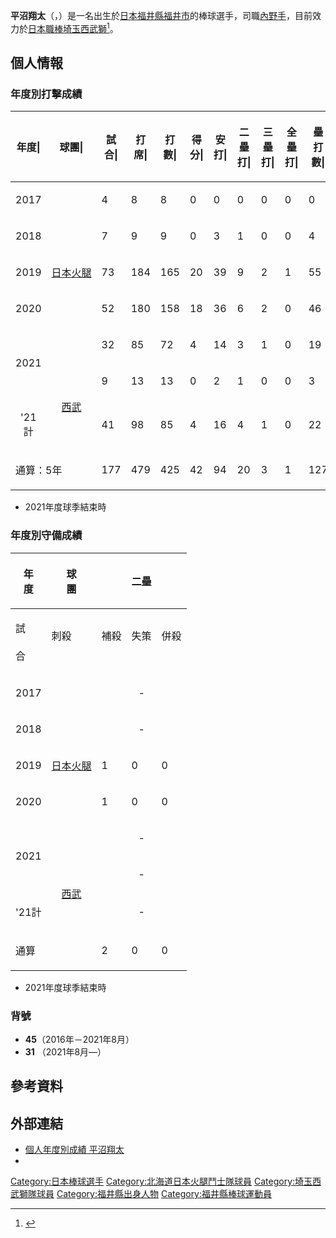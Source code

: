 {{Infobox NPB player|
|name=平沼翔太|
|image=|
|width=300|
|position=內野手|
|team=埼玉西武獅|
|number=31|
|bats=左|
|throws=右|
|birthdate={{birth_date_and_age|1997|8|16|mf=y}}|
|birthplace={{JPN}}[[福井縣|福井縣]][[福井市|福井市]]|
|debutdate=4月20日
|debutyear=2017年
|debutteam=北海道日本火腿鬥士
|statyear=2021年球季
|stat1label=打擊率
|stat1value=0.221
|stat2label=全壘打
|stat2value=1
|stat3label=打點
|stat3value=22
|stat4label=盜壘
|stat4value=3
|teams=<nowiki></nowiki>
* [[敦賀氣比高等學校及附屬中學校|敦賀氣比高等學校]]
* [[北海道日本火腿鬥士|北海道日本火腿鬥士]]（2016年－2021年）
* [[埼玉西武獅|埼玉西武獅]](2021年－)
}}

'''平沼翔太'''（{{jpn|j=平沼 翔太|hg=ひらぬま しょうた|rm=Hiranuma Shota}}，{{bd|1997年|8月16日|catIdx=Hiranuma, Shota}}）是一名出生於[[日本|日本]][[福井縣|福井縣]][[福井市|福井市]]的棒球選手，司職[[內野手|內野手]]，目前效力於[[日本職棒|日本職棒]][[埼玉西武獅|埼玉西武獅]]<ref>{{cite web|url=https://www.nikkansports.com/baseball/news/1590159.html|title=日本ハム４位平沼にも二刀流　栗山監督条件付き手形|publisher=日刊體育|date=2016-01-10|access-date=2020-11-03|archive-date=2021-09-27|archive-url=https://web.archive.org/web/20210927145058/https://www.nikkansports.com/baseball/news/1590159.html|dead-url=no}}</ref>。

== 個人情報 ==
=== 年度別打擊成績 ===
{| class="wikitable" style="text-align:right; font-size:small"
|-bgcolor="#efefef"
!年度|!!球團|!!試合|!!打席|!!打數|!!得分|!!安打|!!二<br>壘<br>打|!!三<br>壘<br>打|!!全<br>壘<br>打|!!壘<br>打<br>數|!!打點|!!盜壘|!!盜<br>壘<br>刺|!!觸擊|!!犧<br>牲<br>打|!!保送|!!敬遠|!!觸身|!!三振|!!雙殺|!!打<br>擊<br>率|!!上<br>壘<br>率|!!長<br>打<br>率|!!OPS
|-
|style="text-align: center;"|2017
|rowspan="5" style="text-align: center; white-space:nowrap;"|[[北海道日本火腿鬥士|日本火腿]]
|4||8||8||0||0||0||0||0||0||0||0||0||0||0||0||0||0||1||0||.000||.000||.000||.000
|-
|style="text-align: center;"|2018
|7||9||9||0||3||1||0||0||4||0||0||0||0||0||0||0||0||2||0||.333||.333||.444||.778
|-
|style="text-align: center;"|2019
|73||184||165||20||39||9||2||1||55||16||2||1||5||1||10||0||3||26||3||.236||.291||.333||.624
|-
|style="text-align: center;"|2020
|52||180||158||18||36||6||2||0||46||6||1||2||6||0||12||0||4||24||5||.228||.299||.291||.590
|-
|rowspan="2" style="text-align:center;"|2021
|32||85||72||4||14||3||1||0||19||3||0||0||4||0||8||0||1||18||0||.194||.284||.264||.548
|-
|rowspan="2" style="text-align:center; white-space:nowrap;"|[[埼玉西武獅|西武]]
|9||13||13||0||2||1||0||0||3||0||0||0||0||0||0||0||0||5||0||.154||.154||.231||.385
|-style="background-color: #f3f3f3;"
!style="text-align:center;"|'21計
|41||98||85||4||16||4||1||0||22||3||0||0||4||0||8||0||1||23||0||.188||.266||.259||.525
|-
!colspan="2"|通算：5年
|177||479||425||42||94||20||3||1||127||25||3||3||15||1||30||0||8||76||8||.221||.284||.299||.583
|}
* 2021年度球季結束時

=== 年度別守備成績 ===
{| class="wikitable" style="text-align: right; font-size: small; border-collapse:collapse; padding: 1px;"
!rowspan="2"|年<br />度!!rowspan="2"|球<br />團!!colspan="6"|二壘!!colspan="6"|三壘!!colspan="6"|游擊
|-style="line-height:1.25em; text-align:center;"
!試<br /><br />合!!刺殺<br /><br />!!補殺<br /><br />!!失策<br /><br />!!併殺<br /><br />!!守備率<br /><br />!!試<br /><br />合!!刺<br /><br />殺!!補<br /><br />殺!!失<br /><br />策!!併<br /><br />殺!!守<br />備<br />率!!試<br /><br />合!!刺<br /><br />殺!!補<br /><br />殺!!失<br /><br />策!!併<br /><br />殺!!守<br />備<br />率
|-
|style="text-align:center;"|2017
|rowspan="5" style="text-align: center; white-space:nowrap;"|[[北海道日本火腿鬥士|日本火腿]]
|colspan="6" style="text-align:center;"|-||colspan="6" style="text-align:center;"|-||1||1||3||0||1||1.000
|-
|style="text-align:center;"|2018
|colspan="6" style="text-align:center;"|-||colspan="6" style="text-align:center;"|-||6||3||7||1||1||.909
|-
|style="text-align:center;"|2019
|1||0||0||0||0||.---||56||26||74||6||4||.943||20||19||33||0||4||1.000
|-
|style="text-align:center;"|2020
|1||0||0||0||0||----||17||6||14||0||1||1.000||41||36||89||6||15||.954
|-
|rowspan="2" style="text-align:center;"|2021
|colspan="6" style="text-align:center;"|-||27||14||31||2||2||.957||5||0||0||0||0||----
|-
|rowspan="2" style="text-align:center; white-space:nowrap;"|[[埼玉西武獅|西武]]
|colspan="6" style="text-align:center;"|-||7||2||8||0||1||1.000||2||0||2||0||0||1.000
|-style="background-color: #f2f2f2;"
!style="text-align:center; white-space:nowrap;"|'21計
|colspan="6" style="text-align:center;"|-||34||16||39||2||3||.965||2||0||2||0||0||1.000
|-
!colspan="2"|通算
|2||0||0||0||0||----||107||48||127||8||8||.956||70||59||134||7||21||.965
|}
* 2021年度球季結束時

=== 背號 ===
* '''45'''（2016年－2021年8月）
* '''31''' （2021年8月—）

== 參考資料 ==
{{reflist}}

== 外部連結 ==
* [https://npb.jp/bis/players/01605132.html 個人年度別成績 平沼翔太] {{Wayback|url=https://npb.jp/bis/players/01605132.html |date=20211104220552 }} {{ja icon}}
* {{Baseballstats|brm=hiranu000sho}}

{{西武球員名單}}
{{DEFAULTSORT:Hiranuma, Shota}}
[[Category:日本棒球選手|Category:日本棒球選手]]
[[Category:北海道日本火腿鬥士隊球員|Category:北海道日本火腿鬥士隊球員]]
[[Category:埼玉西武獅隊球員|Category:埼玉西武獅隊球員]]
[[Category:福井縣出身人物|Category:福井縣出身人物]]
[[Category:福井縣棒球運動員|Category:福井縣棒球運動員]]